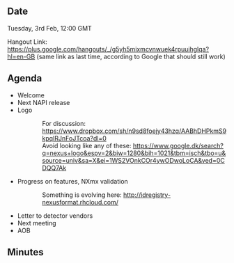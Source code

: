 ==Date==

Tuesday, 3rd Feb, 12:00 GMT

Hangout Link: https://plus.google.com/hangouts/_/g5yh5mixmcvnwuek4rpuuihglqa?hl=en-GB (same link as last time, according to Google that should still work)

==Agenda==

* Welcome
* Next NAPI release
* Logo
:: For discussion: https://www.dropbox.com/sh/n9sd8foejy43hzq/AABhDHPkmS9kpqIRJnFoJTcoa?dl=0
:: Avoid looking like any of these: https://www.google.dk/search?q=nexus+logo&espv=2&biw=1280&bih=1021&tbm=isch&tbo=u&source=univ&sa=X&ei=1WS2VOnkCOr4ywODwoLoCA&ved=0CDQQ7Ak
* Progress on features, NXmx validation 
::  Something is evolving here: http://idregistry-nexusformat.rhcloud.com/ 
* Letter to detector vendors
* Next meeting
* AOB

==Minutes==